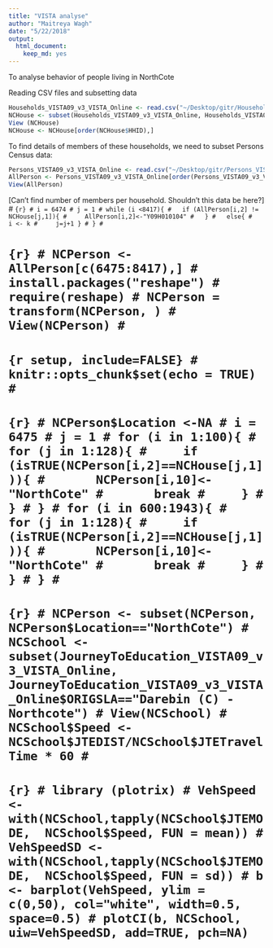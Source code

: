```yaml
---
title: "VISTA analyse"
author: "Maitreya Wagh"
date: "5/22/2018"
output:
  html_document:
    keep_md: yes
---
```

To analyse behavior of people living in NorthCote

Reading CSV files and subsetting data
```r
Households_VISTA09_v3_VISTA_Online <- read.csv("~/Desktop/gitr/Households_VISTA09_v3_VISTA_Online.csv", header=TRUE)
NCHouse <- subset(Households_VISTA09_v3_VISTA_Online, Households_VISTA09_v3_VISTA_Online$HOMESLA=="Darebin (C) - Northcote")
View (NCHouse)
NCHouse <- NCHouse[order(NCHouse$HHID),]
```
To find details of members of these households, we need to subset Persons Census data:

```r
Persons_VISTA09_v3_VISTA_Online <- read.csv("~/Desktop/gitr/Persons_VISTA09_v3_VISTA_Online.csv")
AllPerson <- Persons_VISTA09_v3_VISTA_Online[order(Persons_VISTA09_v3_VISTA_Online$HHID),]
View(AllPerson)
```
[Can't find number of members per household. Shouldn't this data be here?]
# ```{r}
# i = 6474
# j = 1
# while (i <8417){
#   if (AllPerson[i,2] != NCHouse[j,1]){
#     AllPerson[i,2]<-"Y09H010104"
#   }
#   else{
#     i <- k
#     j=j+1 }
# }
# ```

# ```{r}
# NCPerson <- AllPerson[c(6475:8417),]
# install.packages("reshape")
# require(reshape)
# NCPerson = transform(NCPerson, )
# View(NCPerson)
# ```
# 
# 

# ```{r setup, include=FALSE}
# knitr::opts_chunk$set(echo = TRUE)
# ```

# ```{r}
# NCPerson$Location <-NA
# i = 6475
# j = 1
# for (i in 1:100){
#   for (j in 1:128){
#     if (isTRUE(NCPerson[i,2]==NCHouse[j,1])){
#       NCPerson[i,10]<-"NorthCote"
#       break
#     }
#   }
# }
# for (i in 600:1943){
#   for (j in 1:128){
#     if (isTRUE(NCPerson[i,2]==NCHouse[j,1])){
#       NCPerson[i,10]<-"NorthCote"
#       break
#     }
#   }
# }
# ```
# 
# ```{r}
# NCPerson <- subset(NCPerson, NCPerson$Location=="NorthCote")
# NCSchool <- subset(JourneyToEducation_VISTA09_v3_VISTA_Online, JourneyToEducation_VISTA09_v3_VISTA_Online$ORIGSLA=="Darebin (C) - Northcote")
# View(NCSchool)
# NCSchool$Speed <- NCSchool$JTEDIST/NCSchool$JTETravelTime * 60
# ```
# 
# 
# ```{r}
# library (plotrix)
# VehSpeed <- with(NCSchool,tapply(NCSchool$JTEMODE,  NCSchool$Speed, FUN = mean))
# VehSpeedSD <- with(NCSchool,tapply(NCSchool$JTEMODE,  NCSchool$Speed, FUN = sd))
# b <- barplot(VehSpeed, ylim = c(0,50), col="white", width=0.5, space=0.5)
# plotCI(b, NCSchool, uiw=VehSpeedSD, add=TRUE, pch=NA)
```

